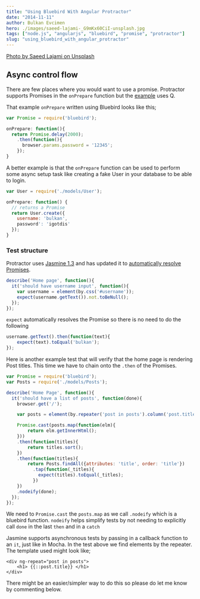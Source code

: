 ```yaml
---
title: "Using Bluebird With Angular Protractor"
date: "2014-11-11"
author: Bulkan Evcimen
hero: ./images/saeed-lajami-_G9mKx60CiI-unsplash.jpg
tags: ["node.js", "angularjs", "bluebird", "promise", "protractor"]
slug: "using_bluebird_with_angular_protractor"
---
```


[Photo by Saeed Lajami on Unsplash](https://unsplash.com/photos/_G9mKx60CiI)

## Async control flow

There are few places where you would want to use a promise. Protractor supports Promises in the `onPrepare`
function but the [example](https://github.com/angular/protractor/blob/master/spec/onPreparePromiseConf.js) uses
Q.

That example `onPrepare` written using Bluebird looks like this;

```javascript
var Promise = require('bluebird');

onPrepare: function(){
  return Promise.delay(2000);
    .then(function(){
      browser.params.password = '12345';
    });
}
```



A better example is that the `onPrepare` function can be used to perform some async setup task like
creating a fake User in your database to be able to login.


```javascript
var User = require('./models/User');

onPrepare: function() {
  // returns a Promise
  return User.create({
    username: 'bulkan',
    password': 'igotdis'
  });
}
```

### Test structure

Protractor uses [Jasmine 1.3](https://github.com/juliemr/minijasminenode) and has updated it to
[automatically resolve Promises](https://angular.github.io/protractor/#/control-flow).


```javascript
describe('Home page', function(){
  it('should have username input', function(){
    var username = element(by.css('#username'));
    expect(username.getText()).not.toBeNull();
  });
});
```


`expect` automatically resolves the Promise so there is no need to do the following


```javascript
username.getText().then(function(text){
    expect(text).toEqual('bulkan');
});
```

Here is another example test that will verify that the home page is rendering Post titles.
This time we have to chain onto the `.then` of the Promises.


```javascript
var Promise = require('bluebird');
var Posts = require('./models/Posts');

describe('Home Page', function(){
  it('should have a list of posts', function(done){
    browser.get('/');

    var posts = element(by.repeater('post in posts').column('post.title'));

    Promise.cast(posts.map(function(elm){
        return elm.getInnerHtml();
    }))
    .then(function(titles){
        return titles.sort();
    })
    .then(function(titles){
        return Posts.findAll({attributes: 'title', order: 'title'})
          .tap(function(_titles){
            expect(titles).toEqual(_titles);
          })
    })
    .nodeify(done);
  });
});
```


We need to `Promise.cast` the `posts.map` as we call `.nodeify` which is a bluebird function.  `nodeify`
helps simplify tests by not needing to explicitly call `done` in the last `then` and in a `catch`

Jasmine supports asynchronous tests by passing in a callback function to an `it`, just like in Mocha.
In the test above we find elements by the repeater. The template used might look like;

    <div ng-repeat="post in posts">
        <h1> {{::post.title}} </h1>
    </div>

There might be an easier/simpler way to do this so please do let me know by commenting below.
